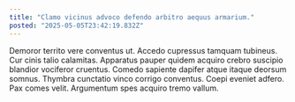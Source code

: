 ```yaml
---
title: "Clamo vicinus advoco defendo arbitro aequus armarium."
posted: "2025-05-05T23:42:19.832Z"
---
```


Demoror territo vere conventus ut. Accedo cupressus tamquam tubineus. Cur cinis talio calamitas.
Apparatus pauper quidem acquiro crebro suscipio blandior vociferor cruentus. Comedo sapiente dapifer atque itaque deorsum somnus. Thymbra cunctatio vinco corrigo conventus.
Coepi eveniet adfero. Pax comes velit. Argumentum spes acquiro tremo vallum.
